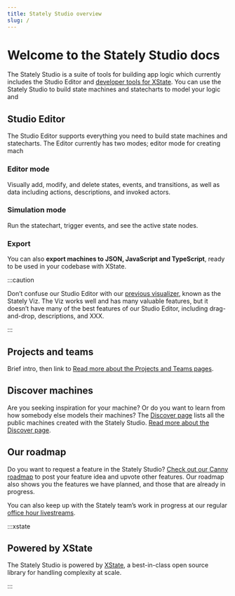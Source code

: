 ```yaml
---
title: Stately Studio overview
slug: /
---
```


# Welcome to the Stately Studio docs

The Stately Studio is a suite of tools for building app logic which currently includes the Studio Editor and [developer tools for XState](/tools/developer-tools). You can use the Stately Studio to build state machines and statecharts to model your logic and 

<!-- TODO: screenshot of the studio -->

## Studio Editor

The Studio Editor supports everything you need to build state machines and statecharts. The Editor currently has two modes; editor mode for creating mach

### Editor mode

Visually add, modify, and delete states, events, and transitions, as well as data including actions, descriptions, and invoked actors.

### Simulation mode

Run the statechart, trigger events, and see the active state nodes.

### Export

You can also **export machines to JSON, JavaScript and TypeScript**, ready to be used in your codebase with XState.

:::caution

Don’t confuse our Studio Editor with our [previous visualizer](https://stately.ai/viz), known as the Stately Viz. The Viz works well and has many valuable features, but it doesn’t have many of the best features of our Studio Editor, including drag-and-drop, descriptions, and XXX.

:::

## Projects and teams

<!-- TODO: screenshot of the projects -->

Brief intro, then link to [Read more about the Projects and Teams pages](/projects-and-teams).

<!-- TODO: screenshot of teams -->

## Discover machines

Are you seeking inspiration for your machine? Or do you want to learn from how somebody else models their machines?  The [Discover page](https://stately.ai/registry/discover) lists all the public machines created with the Stately Studio. [Read more about the Discover page](/discover).

<!-- TODO: screenshot of discover -->

## Our roadmap

Do you want to request a feature in the Stately Studio? [Check out our Canny roadmap](https://statelyai.canny.io) to post your feature idea and upvote other features. Our roadmap also shows you the features we have planned, and those that are already in progress.

You can also keep up with the Stately team’s work in progress at our regular [office hour livestreams](https://youtube.com/statelyai).

:::xstate

## Powered by XState

The Stately Studio is powered by [XState](/xstate/installation), a best-in-class open source library for handling complexity at scale.

:::